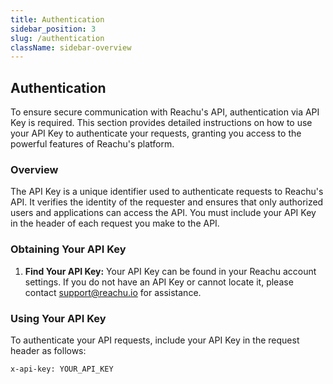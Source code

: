 ```yaml
---
title: Authentication
sidebar_position: 3
slug: /authentication
className: sidebar-overview
---
```


## Authentication

To ensure secure communication with Reachu's API, authentication via API Key is required. This section provides detailed instructions on how to use your API Key to authenticate your requests, granting you access to the powerful features of Reachu's platform.

### Overview

The API Key is a unique identifier used to authenticate requests to Reachu's API. It verifies the identity of the requester and ensures that only authorized users and applications can access the API. You must include your API Key in the header of each request you make to the API.

### Obtaining Your API Key

1. **Find Your API Key:** Your API Key can be found in your Reachu account settings. If you do not have an API Key or cannot locate it, please contact support@reachu.io for assistance.

### Using Your API Key

To authenticate your API requests, include your API Key in the request header as follows:

```plaintext
x-api-key: YOUR_API_KEY
